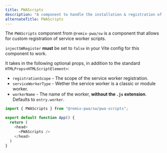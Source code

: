 ```yaml
---
title: PWAScripts
description: "A component to handle the installation & registration of Service Worker scripts"
alternateTitle: PWAScripts
---
```


The `PWAScripts` component from `@remix-pwa/sw` is a component that allows for custom registration of service worker scripts. 

<Info>

`injectSWRegister` **must** be set to `false` in your Vite config for this component to work.

</Info>

It takes in the following optional props, in addition to the standard `HTMLProps<HTMLScriptElement>`:

- `registrationScope` - The scope of the service worker registration.
- `serviceWorkerType` - Wether the service worker is a classic or module worker.
- `workerName` - The name of the worker, **without the `.js` extension**. Defaults to `entry.worker`.

```ts {{ filename:'app/root.tsx' }}
import { PWAScripts } from "@remix-pwa/sw/pwa-scripts";

export default function App() {
  return (
    <head>
      <PWAScripts />
    </head>
  )
}
```
